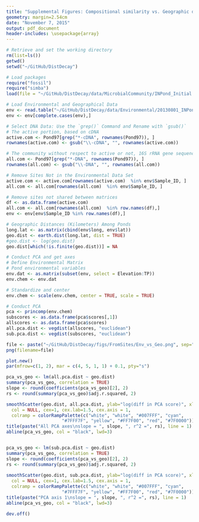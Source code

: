 ```yaml
---
title: "Supplemental Figures: Compositional similarity vs. Geographic distance"
geometry: margin=2.54cm
date: "November 7, 2015"
output: pdf_document
header-includes: \usepackage{array}
---
```


```r
# Retrieve and set the working directory
rm(list=ls())
getwd()
setwd("~/GitHub/DistDecay")

# Load packages
require("fossil")
require("simba")
load(file = "~/GitHub/DistDecay/data/MicrobialCommunity/INPond_Initial.RData")
```


```r
# Load Environmental and Geographical Data
env <- read.table("~/GitHub/DistDecay/data/Environmental/20130801_INPondDataMod.csv", sep = ",", header = TRUE)
env <- env[complete.cases(env),]

# Select DNA Data: Use the `grep()` Command and Rename with `gsub()`
# The active portion, based on cDNA
active.com <- Pond97[grep("*-cDNA", rownames(Pond97)), ]
rownames(active.com) <- gsub("\\-cDNA", "", rownames(active.com))

# The community without respect to active or not, 16S rRNA gene sequences
all.com <- Pond97[grep("*-DNA", rownames(Pond97)), ]
rownames(all.com) <- gsub("\\-DNA", "", rownames(all.com))

# Remove Sites Not in the Environmental Data Set
active.com <- active.com[rownames(active.com)  %in% env$Sample_ID, ]
all.com <- all.com[rownames(all.com)  %in% env$Sample_ID, ]

# Remove sites not shared between matrices
df <- as.data.frame(active.com)
all.com <- all.com[rownames(all.com)  %in% row.names(df),]
env <- env[env$Sample_ID %in% row.names(df),]

# Geographic Distances (Kilometers) Among Ponds
long.lat <- as.matrix(cbind(env$long, env$lat))
geo.dist <- earth.dist(long.lat, dist = TRUE)
#geo.dist <- log(geo.dist)
geo.dist[which(!is.finite(geo.dist))] = NA
```

```r
# Conduct PCA and get axes
# Define Environmental Matrix
# Pond environmental variables
env.dat <- as.matrix(subset(env, select = Elevation:TP))
env.chem <- env.dat

# Standardize and center
env.chem <- scale(env.chem, center = TRUE, scale = TRUE)

# Conduct PCA 
pca <- princomp(env.chem)
subscores <- as.data.frame(pca$scores[,1])
allscores <- as.data.frame(pca$scores)
all.pca.dist <- vegdist(allscores, "euclidean")
sub.pca.dist <- vegdist(subscores, "euclidean")
```


```r
file <- paste("~/GitHub/DistDecay/figs/FromSites/Env_vs_Geo.png", sep="")
png(filename=file)

plot.new()
par(mfrow=c(1, 2), mar = c(4, 5, 1, 1) + 0.1, pty="s")

pca_vs_geo <- lm(all.pca.dist ~ geo.dist)
summary(pca_vs_geo, correlation = TRUE)
slope <- round(coefficients(pca_vs_geo)[2], 2)
rs <- round(summary(pca_vs_geo)$adj.r.squared, 2)

smoothScatter(geo.dist, all.pca.dist, ylab="log(diff in PCA score)", xlab="log(Distance), km",
  col = NULL, cex=1, cex.lab=1.5, cex.axis = 1,
  colramp = colorRampPalette(c("white", "white", "#007FFF", "cyan",
                     "#7FFF7F", "yellow", "#FF7F00", "red", "#7F0000")))
title(paste("All PCA axes\nslope = ", slope, ", r^2 =", rs), line = 1)
abline(pca_vs_geo, col = "black", lwd=3)


pca_vs_geo <- lm(sub.pca.dist ~ geo.dist)
summary(pca_vs_geo, correlation = TRUE)
slope <- round(coefficients(pca_vs_geo)[2], 2)
rs <- round(summary(pca_vs_geo)$adj.r.squared, 2)
  
smoothScatter(geo.dist, sub.pca.dist, ylab="log(diff in PCA score)", xlab="log(Distance), km",
  col = NULL, cex=1, cex.lab=1.5, cex.axis = 1,
  colramp = colorRampPalette(c("white", "white", "#007FFF", "cyan",
                     "#7FFF7F", "yellow", "#FF7F00", "red", "#7F0000")))
title(paste("PCA axis 1\nslope = ", slope, ", r^2 =", rs), line = 1)
abline(pca_vs_geo, col = "black", lwd=3)

dev.off()
```

